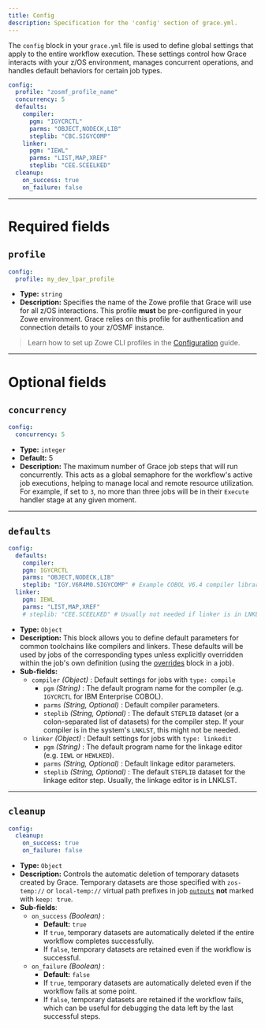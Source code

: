 ```yaml
---
title: Config
description: Specification for the 'config' section of grace.yml.
---
```


The `config` block in your `grace.yml` file is used to define global settings that apply to the entire workflow execution. These settings control how Grace interacts with your z/OS environment, manages concurrent operations, and handles default behaviors for certain job types.

```yaml
config:
  profile: "zosmf_profile_name"
  concurrency: 5
  defaults:
    compiler:
      pgm: "IGYCRCTL"
      parms: "OBJECT,NODECK,LIB"
      steplib: "CBC.SIGYCOMP"
    linker:
      pgm: "IEWL"
      parms: "LIST,MAP,XREF"
      steplib: "CEE.SCEELKED"
  cleanup:
    on_success: true
    on_failure: false
```

---

# Required fields

## `profile`

```yaml
config:
  profile: my_dev_lpar_profile
```

- **Type:** `string`
- **Description:** Specifies the name of the Zowe profile that Grace will use for all z/OS interactions. This profile **must** be pre-configured in your Zowe environment. Grace relies on this profile for authentication and connection details to your z/OSMF instance.

> Learn how to set up Zowe CLI profiles in the [Configuration](/docs/configuration) guide.

---

# Optional fields

## `concurrency`

```yaml
config:
  concurrency: 5
```

- **Type:** `integer`
- **Default:** 5
- **Description:** The maximum number of Grace job steps that will run concurrently. This acts as a global semaphore for the workflow's active job executions, helping to manage local and remote resource utilization. For example, if set to `3`, no more than three jobs will be in their `Execute` handler stage at any given moment.

---

## `defaults`

```yaml
config:
  defaults:
    compiler:
    pgm: IGYCRCTL
    parms: "OBJECT,NODECK,LIB"
    steplib: "IGY.V6R4M0.SIGYCOMP" # Example COBOL V6.4 compiler library
  linker:
    pgm: IEWL
    parms: "LIST,MAP,XREF"
    # steplib: "CEE.SCEELKED" # Usually not needed if linker is in LNKLST
```

- **Type:** `Object`
- **Description:** This block allows you to define default parameters for common toolchains like compilers and linkers. These defaults will be used by jobs of the corresponding types unless explicitly overridden within the job's own definition (using the [overrides](/docs/yaml-spec/jobs/#overrides) block in a job).
- **Sub-fields:**
  - `compiler` _(Object)_ : Default settings for jobs with `type: compile`
    - `pgm` _(String)_ : The default program name for the compiler (e.g. `IGYCRCTL` for IBM Enterprise COBOL).
    - `parms` _(String, Optional)_ : Default compiler parameters.
    - `steplib` _(String, Optional)_ : The default `STEPLIB` dataset (or a colon-separated list of datasets) for the compiler step. If your compiler is in the system's `LNKLST`, this might not be needed.
  - `linker` _(Object)_ : Default settings for jobs with `type: linkedit`
    - `pgm` _(String)_ : The default program name for the linkage editor (e.g. `IEWL` or `HEWLKED`).
    - `parms` _(String, Optional)_ : Default linkage editor parameters.
    - `steplib` _(String, Optional)_ : The default `STEPLIB` dataset for the linkage editor step. Usually, the linkage editor is in LNKLST.

---

## `cleanup`

```yaml
config:
  cleanup:
    on_success: true
    on_failure: false
```

- **Type:** `Object`
- **Description:** Controls the automatic deletion of temporary datasets created by Grace. Temporary datasets are those specified with `zos-temp://` or `local-temp://` virtual path prefixes in job [`outputs`](/docs/yaml-spec/jobs#outputs) **not** marked with `keep: true`.
- **Sub-fields**:
  - `on_success` _(Boolean)_ :
    - **Default:** `true`
    - If `true`, temporary datasets are automatically deleted if the entire workflow completes successfully.
    - If `false`, temporary datasets are retained even if the workflow is successful.
  - `on_failure` _(Boolean)_ :
    - **Default:** `false`
    - If `true`, temporary datasets are automatically deleted even if the workflow fails at some point.
    - If `false`, temporary datasets are retained if the workflow fails, which can be useful for debugging the data left by the last successful steps.
